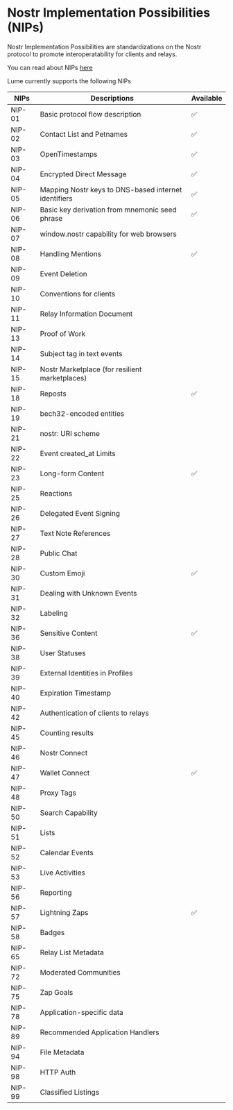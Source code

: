 # Nostr Implementation Possibilities (NIPs)

Nostr Implementation Possibilities are standardizations on the Nostr protocol to promote interoperatability for clients and relays.

You can read about NIPs [here](https://nostr.com/the-protocol/nips)

Lume currently supports the following NIPs

| NIPs   | Descriptions                                     | Available |
| ------ | ------------------------------------------------ | --------- |
| NIP-01 | Basic protocol flow description                  | ✅        |
| NIP-02 | Contact List and Petnames                        | ✅        |
| NIP-03 | OpenTimestamps                                   | ✅        |
| NIP-04 | Encrypted Direct Message                         | ✅        |
| NIP-05 | Mapping Nostr keys to DNS-based internet identifiers | ✅    |
| NIP-06 | Basic key derivation from mnemonic seed phrase    | ✅        |
| NIP-07 | window.nostr capability for web browsers          |           |
| NIP-08 | Handling Mentions                                 | ✅        |
| NIP-09 | Event Deletion                                   |           |
| NIP-10 | Conventions for clients                          |           |
| NIP-11 | Relay Information Document                       |           |
| NIP-13 | Proof of Work                                    |           |
| NIP-14 | Subject tag in text events                       |           |
| NIP-15 | Nostr Marketplace (for resilient marketplaces)   |           |
| NIP-18 | Reposts                                          | ✅        |
| NIP-19 | bech32-encoded entities                          |           |
| NIP-21 | nostr: URI scheme                                |           |
| NIP-22 | Event created_at Limits                          |           |
| NIP-23 | Long-form Content                                | ✅        |
| NIP-25 | Reactions                                       |           |
| NIP-26 | Delegated Event Signing                          |           |
| NIP-27 | Text Note References                            |           |
| NIP-28 | Public Chat                                     |           |
| NIP-30 | Custom Emoji                                   | ✅        |
| NIP-31 | Dealing with Unknown Events                     |           |
| NIP-32 | Labeling                                        |           |
| NIP-36 | Sensitive Content                               | ✅        |
| NIP-38 | User Statuses                                   |           |
| NIP-39 | External Identities in Profiles                 |           |
| NIP-40 | Expiration Timestamp                            |           |
| NIP-42 | Authentication of clients to relays             |           |
| NIP-45 | Counting results                                |           |
| NIP-46 | Nostr Connect                                   |           |
| NIP-47 | Wallet Connect                                  | ✅        |
| NIP-48 | Proxy Tags                                      |           |
| NIP-50 | Search Capability                               |           |
| NIP-51 | Lists                                          |           |
| NIP-52 | Calendar Events                                |           |
| NIP-53 | Live Activities                                |           |
| NIP-56 | Reporting                                      |           |
| NIP-57 | Lightning Zaps                                | ✅        |
| NIP-58 | Badges                                        |           |
| NIP-65 | Relay List Metadata                           |           |
| NIP-72 | Moderated Communities                         |           |
| NIP-75 | Zap Goals                                    |           |
| NIP-78 | Application-specific data                     |           |
| NIP-89 | Recommended Application Handlers              |           |
| NIP-94 | File Metadata                                |           |
| NIP-98 | HTTP Auth                                    |           |
| NIP-99 | Classified Listings                          |           |
